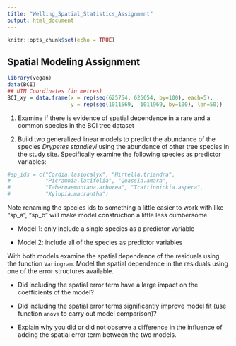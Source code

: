 ```yaml
---
title: "Welling_Spatial_Statistics_Assignment"
output: html_document
---
```


```r
knitr::opts_chunk$set(echo = TRUE)
```

## Spatial Modeling Assignment

```r
library(vegan)
data(BCI)
## UTM Coordinates (in metres)
BCI_xy = data.frame(x = rep(seq(625754, 626654, by=100), each=5), 
                    y = rep(seq(1011569,  1011969, by=100), len=50))
```

1) Examine if there is evidence of spatial dependence in a rare and a common
species in the BCI tree dataset


2) Build two generalized linear models to predict the abundance of the species
*Drypetes standleyi* using the abundance of other tree species in the study site.
Specifically examine the following species as predictor variables:

```r
#sp_ids = c("Cordia.lasiocalyx", "Hirtella.triandra",
#           "Picramnia.latifolia", "Quassia.amara",
#           "Tabernaemontana.arborea", "Trattinnickia.aspera", 
#           "Xylopia.macrantha")
```
Note renaming the species ids to something a little easier to work with like
"sp_a", "sp_b" will make model construction a little less cumbersome

* Model 1: only include a single species as a predictor variable

* Model 2: include all of the species as predictor variables

With both models examine the spatial dependence of the residuals using the 
function `Variogram`. Model the spatial dependence in the residuals using one
of the error structures available. 

* Did including the spatial error term have a large impact on the coefficients
of the model?

* Did including the spatial error terms significantly improve model fit (use 
function `anova` to carry out model comparison)?

* Explain why you did or did not observe a difference in the influence of adding the spatial error term between the two models.